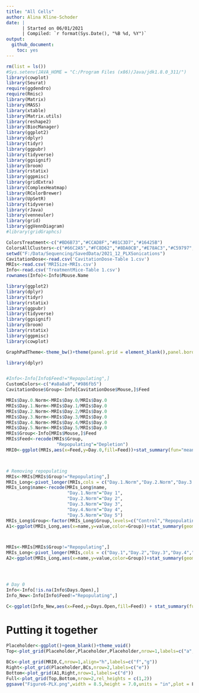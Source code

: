 ```yaml
---
title: "All Cells"
author: Alina Kline-Schoder
date: | 
      | Started on 06/01/2021
      | Compiled: `r format(Sys.Date(), "%B %d, %Y")`
output:
  github_document:
    toc: yes
---
```



```r
rm(list = ls())
#Sys.setenv(JAVA_HOME = "C:/Program Files (x86)/Java/jdk1.8.0_311/")
library(cowplot)
library(Seurat)
require(ggdendro)
require(Rmisc)
library(Matrix)
library(MASS)
library(xtable)
library(Matrix.utils)
library(reshape2)
library(BiocManager)
library(ggplot2)
library(dplyr)
library(tidyr)
library(ggpubr)
library(tidyverse)
library(ggsignif)
library(broom)
library(rstatix)
library(ggpmisc)
library(gridExtra)
library(ComplexHeatmap)
library(RColorBrewer)
library(UpSetR)
library(tidyverse)
library(rJava)
library(venneuler)
library(grid)
library(ggVennDiagram)
#library(gridGraphcs)

ColorsTreatment<-c("#BD6B73","#CCAD8F","#81C3D7","#16425B")
ColorsAllClusters<-c("#66C2A5","#FC8D62","#8DA0CB","#E78AC3","#C59797","#A6D854","#FFD92F","#BA95C7","#D3D942","#FFD92F","#B1A884","#BA95C7")
setwd("F:/Data/Sequencing/SavedData/2021_12_PLXSonications")
CavitationDose<-read.csv('CavitationDose-Table 1.csv')
MRIs<-read.csv('MRISize-MRIs.csv')
Info<-read.csv('TreatmentMice-Table 1.csv')
rownames(Info)<-Info$Mouse.Name
```
```r
library(ggplot2)
library(dplyr)
library(tidyr)
library(rstatix)
library(ggpubr)
library(tidyverse)
library(ggsignif)
library(broom)
library(rstatix)
library(ggpmisc)
library(cowplot)

GraphPadTheme<-theme_bw()+theme(panel.grid = element_blank(),panel.border = element_blank(),axis.line = element_line(size=0.5))
```




```r
library(dplyr)


#Info<-Info[Info$Feed!="Repopulating",]
CustomColors<-c("#a8a8a8","#986fb5")
CavitationDose$Group<-Info[CavitationDose$Mouse,]$Feed

MRIs$Day.0.Norm<-MRIs$Day.0/MRIs$Day.0
MRIs$Day.1.Norm<-MRIs$Day.1/MRIs$Day.0
MRIs$Day.2.Norm<-MRIs$Day.2/MRIs$Day.0
MRIs$Day.3.Norm<-MRIs$Day.3/MRIs$Day.0
MRIs$Day.4.Norm<-MRIs$Day.4/MRIs$Day.0
MRIs$Day.5.Norm<-MRIs$Day.5/MRIs$Day.0
MRIs$Group<-Info[MRIs$Mouse,]$Feed
MRIs$Feed<-recode(MRIs$Group,
                   "Repopulating"="Depletion")
MRI0<-ggplot(MRIs,aes(x=Feed,y=Day.0,fill=Feed))+stat_summary(fun="mean",geom="bar")+stat_summary(geom="errorbar",width=0.2)+stat_compare_means(method="t.test",label="p.format",label.x.npc = 0.4,label.y.npc = 0.85,size=3)+ylab(bquote('Day 0 BBBO Volume '(mm^3)))+scale_fill_manual(values=CustomColors)+theme_bw()+theme(legend.position = "none")+theme(axis.title = element_text(size=8),plot.margin = margin(0.25,0.25,0.25,0.5,"cm"))+scale_y_continuous(limits=c(0,40),expand = c(0,0))



# Removing repopulating
MRIs<-MRIs[MRIs$Group!="Repopulating",]
MRIs_Long<-pivot_longer(MRIs,cols = c("Day.1.Norm","Day.2.Norm","Day.3.Norm","Day.4.Norm","Day.5.Norm"))
MRIs_Long$name<-recode(MRIs_Long$name,
                       "Day.1.Norm"="Day 1",
                       "Day.2.Norm"="Day 2",
                       "Day.3.Norm"="Day 3",
                       "Day.4.Norm"="Day 4",
                       "Day.5.Norm"="Day 5")
MRIs_Long$Group<-factor(MRIs_Long$Group,levels=c("Control","Repopulating","Depletion"))
A1<-ggplot(MRIs_Long,aes(x=name,y=value,color=Group))+stat_summary(geom="errorbar",position=position_dodge(width=0.75))+stat_compare_means(method="t.test",size=3,label="p.format",show.legend = FALSE)+stat_summary(fun="mean",geom="point",position=position_dodge(width=0.75))+scale_color_manual(values=CustomColors)+theme_bw()+ylab("Opening Volume (Relative to Day 0)")+xlab("Days after treatment")+theme(legend.position = c(0.85,0.8),legend.box.background = element_rect(color="black",linetype = "solid",fill="white"),legend.background = element_blank(),legend.title = element_blank())



MRIs<-MRIs[MRIs$Group!="Repopulating",]
MRIs_Long<-pivot_longer(MRIs,cols = c("Day.1","Day.2","Day.3","Day.4","Day.5"))
A2<-ggplot(MRIs_Long,aes(x=name,y=value,color=Group))+stat_summary(geom="errorbar",position=position_dodge(width=0.75))+stat_compare_means(method="t.test",size=3,label="p.format",show.legend = FALSE)+stat_summary(fun="mean",geom="point",position=position_dodge(width=0.75))+scale_color_manual(values=CustomColors)+theme_bw()+ylab("Opening Volume (Relative to Day 0)")+xlab("Days after treatment")+theme(legend.position = c(0.85,0.8),legend.box.background = element_rect(color="black",linetype = "solid",fill="white"),legend.background = element_blank(),legend.title = element_blank())




# Day 0
Info<-Info[!is.na(Info$Days.Open),]
Info_New<-Info[Info$Feed!="Repopulating",]

C<-ggplot(Info_New,aes(x=Feed,y=Days.Open,fill=Feed)) + stat_summary(fun="mean",geom="bar")+stat_summary(geom="errorbar",width=0.2)+scale_fill_manual(values=CustomColors)+theme_bw()+stat_compare_means(method="t.test",label="p.format",label.x.npc = 0.4,label.y.npc = 0.85,size=3)+ylab("Duration of BBB Opening (Days)")+theme(legend.position="none")+scale_y_continuous(limits = c(0,8),expand = c(0,0))+theme(axis.title= element_text(size=8),plot.margin = margin(0.25,0.25,0.25,0.5,"cm"))
```

# Putting it together
```r
Placeholder<-ggplot()+geom_blank()+theme_void()
Top<-plot_grid(Placeholder,Placeholder,Placeholder,nrow=1,labels=c("a","b","c"),rel_widths = c(2,1,1))

BCs<-plot_grid(MRI0,C,nrow=1,align="h",labels=c("f","g"))
Right<-plot_grid(Placeholder,BCs,nrow=2,labels=c("e"))
Bottom<-plot_grid(A1,Right,nrow=1,labels=c("d"))
Full<-plot_grid(Top,Bottom,nrow=2,rel_heights = c(1,2))
ggsave("Figure6-PLX.png",width = 8.5,height = 7.0,units = "in",plot = Full,bg = "white")
```

